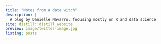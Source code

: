 ```yaml
---
title: "Notes from a data witch"
description: |
  A blog by Danielle Navarro, focusing mostly on R and data science
site: distill::distill_website
preview: image/twitter-image.jpg
listing: posts
---
```

